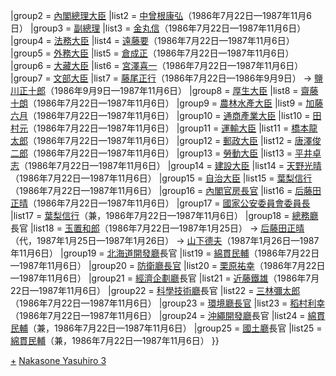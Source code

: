 {{Navbox
|name = 第三次中曾根內閣
|title = [[第三次中曾根內閣]]
|state = {{{state|collapsed}}}
|list1 = {{#ifeq:{{{1}}}|nocat||
{{Navbox with columns|child
|fullwidth = true
|colstyle = text-align: center; vertical-align: middle;
|oddcolstyle = background: #e9e9e9;
|evencolstyle = background: #f9f9f9;
|col1width = 20%
|col2width = 60%
|col3width = 20%
|col1 = [[第二次中曾根內閣]]<br /><small>（[[:Template:第二次中曾根內閣|模板]]）</small>
|col2 = （1986年7月22日—1987年11月6日）
|col3 = [[竹下內閣]]<br /><small>（[[:Template:竹下內閣|模板]]）</small>
}}
}}
|group2  = [[內閣總理大臣]]
|list2   = [[中曾根康弘]]（1986年7月22日—1987年11月6日）
|group3  = [[副總理 (日本)|副總理]]
|list3   = [[金丸信]]（1986年7月22日—1987年11月6日）
|group4  = [[法務大臣]]
|list4   = [[遠藤要]]（1986年7月22日—1987年11月6日）
|group5  = [[外務大臣 (日本)|外務大臣]]
|list5   = [[倉成正]]（1986年7月22日—1987年11月6日）
|group6  = [[大藏大臣]]
|list6   = [[宮澤喜一]]（1986年7月22日—1987年11月6日）
|group7  = [[文部大臣]]
|list7   = [[藤尾正行]]（1986年7月22日—1986年9月9日） → [[鹽川正十郎]]（1986年9月9日—1987年11月6日）
|group8  = [[厚生大臣]]
|list8   = [[齋藤十朗]]（1986年7月22日—1987年11月6日）
|group9  = [[農林水產大臣]]
|list9   = [[加藤六月]]（1986年7月22日—1987年11月6日）
|group10  = [[通商產業大臣]]
|list10   = [[田村元]]（1986年7月22日—1987年11月6日）
|group11  = [[運輸大臣 (日本)|運輸大臣]]
|list11   = [[橋本龍太郎]]（1986年7月22日—1987年11月6日）
|group12  = [[郵政大臣]]
|list12   = [[唐澤俊二郎]]（1986年7月22日—1987年11月6日）
|group13  = [[勞動大臣]]
|list13   = [[平井卓志]]（1986年7月22日—1987年11月6日）
|group14  = [[建設大臣]]
|list14   = [[天野光晴]]（1986年7月22日—1987年11月6日）
|group15  = [[自治大臣]]
|list15   = [[葉梨信行]]（1986年7月22日—1987年11月6日）
|group16  = [[內閣官房長官]]
|list16   = [[后藤田正晴]]（1986年7月22日—1987年11月6日）
|group17  = [[國家公安委員會委員長]]
|list17   = [[葉梨信行]]（兼，1986年7月22日—1987年11月6日）
|group18  = [[總務廳 (日本)|總務廳]]長官
|list18   = [[玉置和郎]]（1986年7月22日—1987年1月25日） → [[后藤田正晴]]（代，1987年1月25日—1987年1月26日） → [[山下德夫]]（1987年1月26日—1987年11月6日）
|group19  = [[北海道開發廳]]長官
|list19   = [[綿貫民輔]]（1986年7月22日—1987年11月6日）
|group20  = [[防衛廳長官]]
|list20   = [[栗原祐幸]]（1986年7月22日—1987年11月6日）
|group21  = [[經濟企劃廳]]長官
|list21   = [[近藤鐵雄]]（1986年7月22日—1987年11月6日）
|group22  = [[科學技術廳]]長官
|list22   = [[三林彌太郎]]（1986年7月22日—1987年11月6日）
|group23  = [[環境廳長官]]
|list23   = [[稻村利幸]]（1986年7月22日—1987年11月6日）
|group24  = [[沖繩開發廳]]長官
|list24   = [[綿貫民輔]]（兼，1986年7月22日—1987年11月6日）
|group25  = [[國土廳]]長官
|list25   = [[綿貫民輔]]（兼，1986年7月22日—1987年11月6日）
}}
<noinclude>
[[Category:第三次中曾根內閣閣僚|+]]
[[Category:日本內閣模板|Nakasone Yasuhiro 3]]
</noinclude>